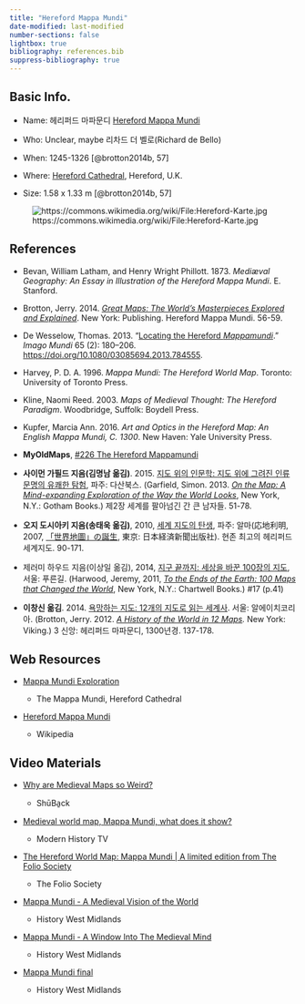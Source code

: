 ```yaml
---
title: "Hereford Mappa Mundi"
date-modified: last-modified
number-sections: false
lightbox: true
bibliography: references.bib
suppress-bibliography: true
---
```


## Basic Info.

-   Name: 헤리퍼드 마파문디 [Hereford Mappa Mundi](https://en.wikipedia.org/wiki/Hereford_Mappa_Mundi)

-   Who: Unclear, maybe 리차드 더 벨로(Richard de Bello)

-   When: 1245-1326 [@brotton2014b, 57]

-   Where: [Hereford Cathedral](https://www.herefordcathedral.org/), Hereford, U.K.

-   Size: 1.58 x 1.33 m [@brotton2014b, 57]

![https://commons.wikimedia.org/wiki/File:Hereford-Karte.jpg](https://upload.wikimedia.org/wikipedia/commons/thumb/4/48/Hereford-Karte.jpg/1761px-Hereford-Karte.jpg)

## References

-   Bevan, William Latham, and Henry Wright Phillott. 1873. *Mediæval Geography: An Essay in Illustration of the Hereford Mappa Mundi*. E. Stanford.

-   Brotton, Jerry. 2014. [*Great Maps: The World’s Masterpieces Explored and Explained*](https://www.amazon.com/Great-Maps-Masterpieces-Explained-Smithsonian/dp/1465424636/ref=sr_1_1?crid=MTLGQHLZ5SRU&keywords=Great+Maps%3A+The+World%E2%80%99s+Masterpieces+Explored+and+Explained&qid=1707203784&s=books&sprefix=great+maps+the+world+s+masterpieces+explored+and+explained%2Cstripbooks-intl-ship%2C231&sr=1-1). New York: Publishing. Hereford Mappa Mundi. 56-59.

-   De Wesselow, Thomas. 2013. “[Locating the Hereford *Mappamundi*](papers/de_wesselow_2013.pdf).” *Imago Mundi* 65 (2): 180–206. <https://doi.org/10.1080/03085694.2013.784555>.

-   Harvey, P. D. A. 1996. *Mappa Mundi: The Hereford World Map*. Toronto: University of Toronto Press.

-   Kline, Naomi Reed. 2003. *Maps of Medieval Thought: The Hereford Paradigm*. Woodbridge, Suffolk: Boydell Press.

-   Kupfer, Marcia Ann. 2016. *Art and Optics in the Hereford Map: An English Mappa Mundi, C. 1300*. New Haven: Yale University Press.

-   **MyOldMaps**, [#226 The Hereford Mappamundi](file:///C:/Users/User/Zotero/storage/N4WA7ZC6/226-the-hereford-mappamundi.html)

-   **사이먼 가필드 지음(김명남 옮김)**. 2015. [지도 위의 인문학: 지도 위에 그려진 인류 문명의 유쾌한 탐험](https://www.yes24.com/Product/Goods/23544580), 파주: 다산북스. (Garfield, Simon. 2013. [*On the Map: A Mind-expanding Exploration of the Way the World Looks*](https://www.amazon.com/Map-Mind-Expanding-Exploration-Notable-Adults/dp/1592407803/ref=sr_1_1?crid=3BJW1GMAX4YZ5&dib=eyJ2IjoiMSJ9.lQGK5iKst9YJ8yMba6Ck0TRUHjQNFMzmbWXLYoV6jo4Jk4J7_nKqqf7F2C6id3nHQltlEDYPQ39oLfK4oLqViqP1LTrmA66wA6jVbBRQOuQGWWx0Oxc72aDNdtS3WoQYNFIXZ-uyCrWncYV83Q2QjQ.FdwJlG7VbG8FpX75S9mLb0ynmr8fBli71VRD27DKD9U&dib_tag=se&keywords=On+the+Map%3A+A+Mind-expanding&qid=1705823976&s=books&sprefix=on+the+map+a+mind-expanding%2Cstripbooks-intl-ship%2C227&sr=1-1), New York, N.Y.: Gotham Books.) 제2장 세계를 팔아넘긴 간 큰 남자들. 51-78.

-   **오지 도시아키 지음(송태욱 옮김)**, 2010, [세계 지도의 탄생](https://www.yes24.com/Product/Goods/3969693), 파주: 알마(応地利明, 2007, [「世界地圖」の誕生](https://www.amazon.com/Sekai-chizu-tanjo%C3%8C-kataru/dp/4532165830), 東京: 日本経済新聞出版社). 현존 최고의 헤리퍼드 세계지도. 90-171.

-   제러미 하우드 지음(이상일 옮김), 2014, [지구 끝까지: 세상을 바꾼 100장의 지도](https://www.yes24.com/Product/Goods/11772692), 서울: 푸른길. (Harwood, Jeremy, 2011, [*To the Ends of the Earth: 100 Maps that Changed the World*](https://www.amazon.com/Ends-Earth-Maps-Changed-World/dp/0785828982), New York, N.Y.: Chartwell Books.) #17 (p.41)

-   **이창신 옮김**. 2014. [욕망하는 지도: 12개의 지도로 읽는 세계사](https://www.yes24.com/Product/goods/12192777). 서울: 알에이치코리아. (Brotton, Jerry. 2012. [*A History of the World in 12 Maps*](https://www.amazon.com/History-World-12-Maps/dp/0143126024/ref=sr_1_1?crid=9UJLJ246IYSS&dib=eyJ2IjoiMSJ9.FY-MmIMOaa_OhpIKA0R7CHSpbeqP3wOtOFs1sSfDjxeQ8INh1JiJ-KQljiGWcA25hxz874-gObNXP3X5ux2xio52rPEJBPyZ7ZvLFDY0DDy8yLVU9scI67gu_NYK-0eK0EXvGAmeM6n4j8Vlbb5scmVYm88eBN25OVoCVQ_OnJwXaIQhrTFJBx88eP5I5jEQC0fdviI7qwn7JuLEicvdF9YVmfvRWbYyWu7okUNlW0A._mvJs7KogkSTGtuBdXenODFkqSV87AzIcwZwWisz9to&dib_tag=se&keywords=A+History+of+the+World+in+12+Maps&qid=1705823939&s=books&sprefix=a+history+of+the+world+in+12+maps%2Cstripbooks-intl-ship%2C217&sr=1-1)*.* New York: Viking.) 3 신앙: 헤리퍼드 마파문디, 1300년경. 137-178.

## Web Resources

-   [Mappa Mundi Exploration](https://www.themappamundi.co.uk/)

    -   The Mappa Mundi, Hereford Cathedral

-   [Hereford Mappa Mundi](https://en.wikipedia.org/wiki/Hereford_Mappa_Mundi)

    -   Wikipedia

## Video Materials

-   [Why are Medieval Maps so Weird?](https://www.youtube.com/watch?v=TuXcA8l6zy8)

    -   ShūBa̱ck

-   [Medieval world map, Mappa Mundi, what does it show?](https://www.youtube.com/watch?v=n4uHbTtWbe8)

    -   Modern History TV

-   [The Hereford World Map: Mappa Mundi \| A limited edition from The Folio Society](https://www.youtube.com/watch?v=uO-IJUP_UBQ)

    -   The Folio Society

-   [Mappa Mundi - A Medieval Vision of the World](https://www.youtube.com/watch?v=j4nX_FQG84c)

    -   History West Midlands

-   [Mappa Mundi - A Window Into The Medieval Mind](https://www.youtube.com/watch?v=JvG-cW6gIcM)

    -   History West Midlands

-   [Mappa Mundi final](https://www.youtube.com/watch?v=9RoOJZFfgyo)

    -   History West Midlands
